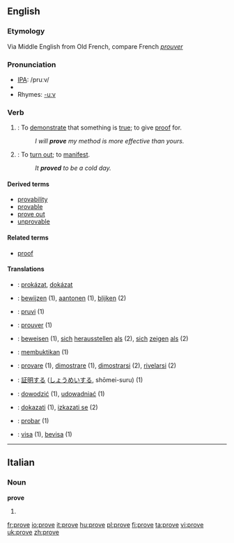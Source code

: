 {{see|prøve}}
==English==

{{rank|working|breath|camp|990|prove|engaged|America|servant}}

===Etymology===
Via Middle English from Old French, compare French ''[[prouver]]''

===Pronunciation===
*[[w:IPA|IPA]]: /pruːv/
*{{audio|en-us-prove.ogg|Audio (US)}}
*Rhymes: [[Rhymes:English:-uːv|-uːv]]

===Verb===
{{irregverb|'''prove'''|'''[[proves]]'''|'''[[proved]]'''|'''[[proved]] '''or''' [[proven]]'''|'''[[proving]]'''}}
# {{transitive}}: To [[demonstrate]] that something is [[true]]; to give [[proof]] for.
#:''I will '''prove''' my method is more effective than yours.''
# {{intransitive}}: To [[turn out]]; to [[manifest]].
#:''It '''proved''' to be a cold day.''

====Derived terms====
* [[provability]]
* [[provable]]
* [[prove out]]
* [[unprovable]]

====Related terms====
*[[proof]]

====Translations====
{{checktrans}}

*{{ttbc|Czech}}: [[prokázat]], [[dokázat]]
*{{ttbc|Dutch}}: [[bewijzen]] (1), [[aantonen]] (1), [[blijken]] (2)
*{{ttbc|Esperanto}}: [[pruvi]] (1)
*{{ttbc|French}}: [[prouver]] (1)
*{{ttbc|German}}: [[beweisen]] (1), [[sich]] [[herausstellen]] [[als]] (2), [[sich]] [[zeigen]] [[als]] (2)
*{{ttbc|Indonesian}}: [[bukti|membuktikan]] (1)
*{{ttbc|Italian}}: [[provare]] (1), [[dimostrare]] (1), [[dimostrarsi]] (2), [[rivelarsi]] (2)
*{{ttbc|Japanese}}: [[証明]]する ([[しょうめい]]する, shōmei-suru)  (1)
*{{ttbc|Polish}}: [[dowodzić]] (1), [[udowadniać]] (1)
*{{ttbc|Slovene}}: [[dokazati]] (1), [[izkazati se]] (2)
*{{ttbc|Spanish}}: [[probar]]  (1)
*{{ttbc|Swedish}}: [[visa]] (1), [[bevisa]] (1)

----

==Italian==

===Noun===
'''prove''' {{f}}
# {{plural of|prova|lang=Italian}}

[[fr:prove]]
[[io:prove]]
[[it:prove]]
[[hu:prove]]
[[pl:prove]]
[[fi:prove]]
[[ta:prove]]
[[vi:prove]]
[[uk:prove]]
[[zh:prove]]